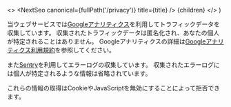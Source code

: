 

  <>
    <NextSeo canonical={fullPath('/privacy')} title={title} />
    <SingleDoc title={title}>{children}</SingleDoc>
  </>
)

当ウェブサービスでは[Googleアナリティクス](https://developers.google.com/analytics/?hl=ja)を利用してトラフィックデータを収集しています。
収集されたトラフィックデータは匿名化され、あなたの個人が特定されることはありません。
Googleアナリティクスの詳細は[Googleアナリティクス利用規約](https://marketingplatform.google.com/about/analytics/terms/jp/)を参照してください。

また[Sentry](https://sentry.io/welcome/)を利用してエラーログの収集しています。
収集されたエラーログには個人が特定されるような情報は省略されています。

これらの情報の取得はCookieやJavaScriptを無効にすることによって拒否できます。
